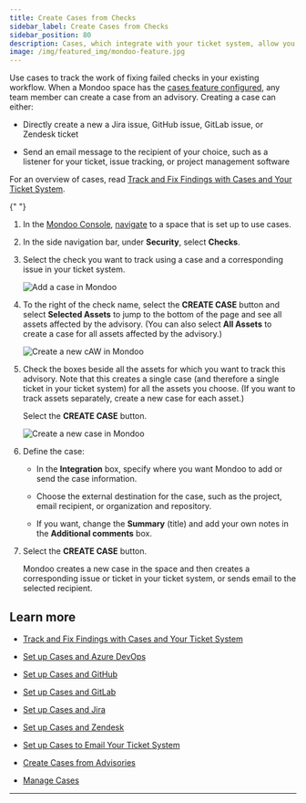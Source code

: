 ```yaml
---
title: Create Cases from Checks
sidebar_label: Create Cases from Checks
sidebar_position: 80
description: Cases, which integrate with your ticket system, allow you to track remediation of important security findings. Create a case from a check to track work on that check within your existing workflow.
image: /img/featured_img/mondoo-feature.jpg
---
```


Use cases to track the work of fixing failed checks in your existing workflow. When a Mondoo space has the [cases feature configured](/platform/cases/overview/), any team member can create a case from an advisory. Creating a case can either:

- Directly create a new a Jira issue, GitHub issue, GitLab issue, or Zendesk ticket

- Send an email message to the recipient of your choice, such as a listener for your ticket, issue tracking, or project management software

For an overview of cases, read [Track and Fix Findings with Cases and Your Ticket System](/platform/cases/overview/).


<Partial />{" "}

1. In the [Mondoo Console](https://console.mondoo.com), [navigate](/platform/start/navigate) to a space that is set up to use cases.

2. In the side navigation bar, under **Security**, select **Checks**.

3. Select the check you want to track using a case and a corresponding issue in your ticket system.

   ![Add a case in Mondoo](/img/platform/cases/check-case.png)

4. To the right of the check name, select the **CREATE CASE** button and select **Selected Assets** to jump to the bottom of the page and see all assets affected by the advisory. (You can also select **All Assets** to create a case for all assets affected by the advisory.)

   ![Create a new cAW in Mondoo](/img/platform/cases/affected-assets.png)

5. Check the boxes beside all the assets for which you want to track this advisory. Note that this creates a single case (and therefore a single ticket in your ticket system) for all the assets you choose. (If you want to track assets separately, create a new case for each asset.)

   Select the **CREATE CASE** button.

   ![Create a new case in Mondoo](/img/platform/cases/new-case-check.png)

6. Define the case:

   - In the **Integration** box, specify where you want Mondoo to add or send the case information.

   - Choose the external destination for the case, such as the project, email recipient, or organization and repository.

   - If you want, change the **Summary** (title) and add your own notes in the **Additional comments** box.

7. Select the **CREATE CASE** button.

   Mondoo creates a new case in the space and then creates a corresponding issue or ticket in your ticket system, or sends email to the selected recipient.

## Learn more

- [Track and Fix Findings with Cases and Your Ticket System](/platform/cases/overview/)

- [Set up Cases and Azure DevOps](/platform/cases/setup-azuredevops/)

- [Set up Cases and GitHub](/platform/cases/setup-github/)

- [Set up Cases and GitLab](/platform/cases/setup-gitlab/)

- [Set up Cases and Jira](/platform/cases/setup/)

- [Set up Cases and Zendesk](/platform/cases/setup-zendesk/)

- [Set up Cases to Email Your Ticket System](/platform/cases/setup-email)

- [Create Cases from Advisories](/platform/cases/advisories/)

- [Manage Cases](/platform/cases/manage/)

---
